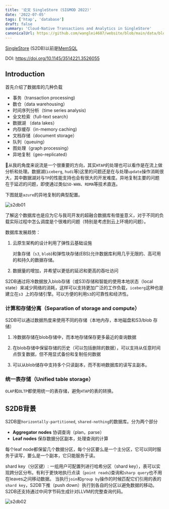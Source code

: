 ```yaml
---
title: '论文 SingleStore (SIGMOD 2022)'
date: '2022-07-05'
tags: ['htap', 'database']
draft: false
summary: 'Cloud-Native Transactions and Analytics in SingleStore'
canonicalUrl: https://github.com/wanglei4687/website/blob/main/data/blog/papers/singlestore.mdx
---
```


<TOCInline toc={props.toc} asDisclosure />

[SingleStore](https://www.singlestore.com/) (S2DB)以前是[MemSQL](https://github.com/memsql)

DOI: https://doi.org/10.1145/3514221.3526055

## Introduction

首先介绍了数据库的几种负载

- 事务（transaction processing)
- 数仓（data warehousing）
- 时间序列分析（time series analysis)
- 全文检索（full-text search）
- 数据湖 （data lakes）
- 内存缓存（in-memory caching)
- 文档存储（document storage）
- 队列（queuing）
- 图处理（graph processing）
- 异地复制（geo-replicated）

🧐从我的角度来说流是一个很重要的方向，其实`HTAP`的处理也可以看作是在流上做分析和处理。数据湖(`iceberg`, `hudi`等)这里的问题还是在与处理`update`操作消耗很大，其中数据湖对与`TP`的性能支持也会有很大的开发难度。异地复制主要的问题在于延迟的问题，即使通过类似`SD-WAN`、`RDMA`等技术直连。

下图就是`azure`的异地复制的典型配置。

![s2db01](/static/images/s2db/s2db01.png)

了解这个数据库也是应为它与我司开发的超融合数据库有借鉴意义，对于不同的负载实际过程中怎么调度是个很难的问题（特别是考虑到云上环境的问题）。

数据库发展趋势：

1. 云原生架构的设计利用了弹性云基础设施

   对象存储（`s3`, `blob`)和弹性块存储(EBS)允许数据库利用几乎无限的、高可用的和持久的数据存储。

2. 数据量的增加，并希望以更低的延迟和更高的吞吐访问

S2DB通过将冷数据放入blob存储（或S3)存储和智能的使用本地状态（local state）来减少网络的消耗，这样可以支持更加广泛的工作负载，`iceberg`这种也是建立在`s3 `上的存储引擎。可以方便的利用`S3`的可靠性和经济性。


### 计算和存储分离（Separation of storage and compute）

S2DB可以通过数据热度来使用不同的存储（本地内存，本地磁盘和S3/blob 存储）

1. 冷数据存储在blob存储中，而本地存储保存更多最近的查询数据

2. 在blob存储中保留存储的历史（可以包括删除的数据），可以支持从任意时间点恢复数据，但不用显式备份和复制任何数据

3. 可以从blob储存中支持多个只读副本，而不影响数据库的读写主副本。

### 统一表存储（Unified table storage）

`OLAP`和`OLTP`都使用统一的表存储，避免`HTAP`的表的转换。


## S2DB背景

S2DB是`horizontally-partitioned`, `shared-nothing`的数据库。分为两个部分

- **Aggregator nodes** 协调查询（plan，parse）
- **Leaf nodes** 保存数据分区副本，处理查询的计算

每个leaf node都保留几个数据分区，每个分区要么是一个主分区，它可以同时服务于读写，要么是一个副本，它只能服务于读。


shard key（分区键）: 一组用户可配置列进行哈希分区（shard key），表可以实现跨分区分布。有利于更快地执行点读（`point reads`)查询和`sharp query`也不用在leaves之间移动数据。
当执行`join`和`group by`操作的时候匹配它们引用的表的`shard key`，S2DB下推（push down）执行到各自的分区以避免数据的移动。S2DB还支持通过中间字节码生成针对LLVM的完整查询代码。


![s2db02](/static/images/s2db/s2db02.png)
